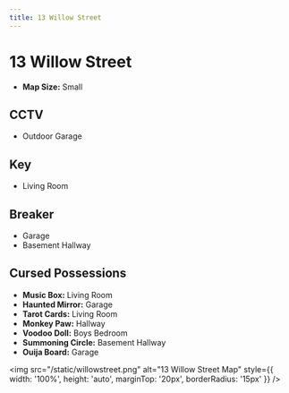 ```yaml
---
title: 13 Willow Street
---
```


# 13 Willow Street

- **Map Size:** Small

## CCTV

- Outdoor Garage

## Key

- Living Room

## Breaker

- Garage
- Basement Hallway

## Cursed Possessions

- **Music Box:** Living Room
- **Haunted Mirror:** Garage
- **Tarot Cards:** Living Room
- **Monkey Paw:** Hallway
- **Voodoo Doll:** Boys Bedroom
- **Summoning Circle:** Basement Hallway
- **Ouija Board:** Garage

<img src="/static/willowstreet.png" alt="13 Willow Street Map" style={{ width: '100%', height: 'auto', marginTop: '20px', borderRadius: '15px' }} />
